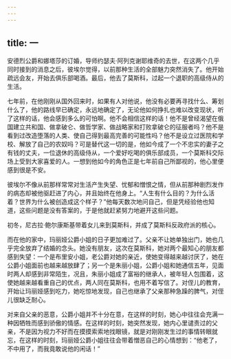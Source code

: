 ```yaml
---
---
---
```

title: 一
---



安德烈公爵和娜塔莎的订婚，导师约瑟夫·阿列克谢耶维奇的去世，在这两个几乎同时接到的消息之后，彼埃尔觉得，以前那种生活的全部魅力突然消失了。他开始疏远会友，开始去俱乐部喝酒。最后，他去了莫斯科，过起一个退职的高级侍从的生活。

七年前，在他刚刚从国外回来时，如果有人对他说，他没有必要再寻找什么、筹划什么了，他的路线早已确定，永远地确定了，无论他如何挣扎也难以改变现状，听了这样的话，他会感到多么的可怕啊。他不会相信这样的话！他不是曾经渴望在俄国建立共和国、做拿破仑、做哲学家、做战略家和打败拿破仑的征服者吗？他不是看到过改造堕落的人类、使自己得到最高完善的可能性吗？他不是设立过医院和学校、解放了自己的农奴吗？可是替代这一切的是，他如今成了一个不忠实的妻子之有钱的丈夫，一位退休的高级侍从，一个爱好吃喝的俱乐部成员，一个莫斯科交际场上受到大家喜爱的人。一想到他如今的角色正是七年前自己所鄙视的，他心里便感到很是不安。

彼埃尔不像从前那样常常对生活产生失望、忧郁和憎恨之情，但从前那种剧烈发作的病态却被他驱赶进了内心，并且始终在他身上。“人生有什么目的？为什么活着？世界为什么被创造成这个样子？”他每天数次地问自己，但是凭经验他也知道，这些问题是没有答案的，于是他就赶紧努力地避开这些问题。

初冬，尼古拉·鲍尔康斯基带着女儿来到莫斯科，并成了莫斯科反政府派的核心。

而在他的家中，玛丽娅公爵小姐的日子更加难过了。父亲不让她单独出门，她也几乎完全放弃了结婚的念头。她没有朋友，这次在莫斯科，她对两个最知心的朋友都感到失望：一个是布里安小姐，老公爵对她的亲近，使她变得越来越讨厌了，她在公爵小姐面前也越来越放肆了；另一个是朱丽小姐，公爵小姐和她通信五年，见面时两人却感到非常陌生，况且，朱丽小姐成了富裕的继承人，被年轻人包围着，这使她越来越看重自己的优点，两人同在莫斯科，也用不着写信了。对侄儿的教育，开始让玛丽娅感到吃力，她吃惊地发现，自己也继承了父亲那种急躁的脾气，对侄儿很缺乏耐心。

对来自父亲的恶意，公爵小姐并不十分在意，在这样的时刻，她心中往往会充满一种因牺牲而感到骄傲的情感。在这样的时刻，她突然发现，她内心里谴责过的父亲，不是因为视力不好而在摸摸索索地找眼镜，就是对刚刚发生过的事情转眼就忘，在这样的时刻，玛丽娅公爵小姐往往会带着憎恶自己的心情想到：“他老了，不中用了，而我竟敢说他的闲话！”